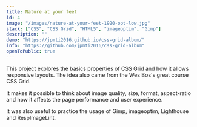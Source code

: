 ```yaml
---
title: Nature at your feet
id: 4
image: "/images/nature-at-your-feet-1920-opt-low.jpg"
stack: ["CSS", "CSS Grid", "HTML5", "imageoptim", "Gimp"]
description: ""
demo: "https://jpmti2016.github.io/css-grid-album/"
info: "https://github.com/jpmti2016/css-grid-album"
openToPublic: true
---
```


This project explores the basics properties of CSS Grid and how it allows responsive layouts. The idea also came from the Wes Bos's great
course CSS Grid.

It makes it possible to think about image quality, size, format, aspect-ratio and how it affects the page performance and user experience.

It was also useful to practice the usage of Gimp, imageoptim, Lighthouse and RespImageLint.
